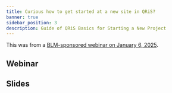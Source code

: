 ```yaml
---
title: Curious how to get started at a new site in QRiS?
banner: true
sidebar_position: 3
description: Guide of QRiS Basics for Starting a New Project 
---
```


This was from a [BLM-sponsored webinar on January 6, 2025](https://www.riverscapes.net/networks/events/109648).

## Webinar 

<YouTubeEmbed videoId="qS4uZk56w" />

## Slides

<GoogleSlides
  src="https://docs.google.com/presentation/d/e/2PACX-1vTa7XkdHvorZr83yIoTPi3xBlJCNvh8bTF4AvaYfeRX6IcjYQGpdr3AviA1fLkdB_mP1NnoH6-ddka_/embed?start=false&amp;loop=true&amp;delayms=3000"
  width={800}
  height={600}
/>